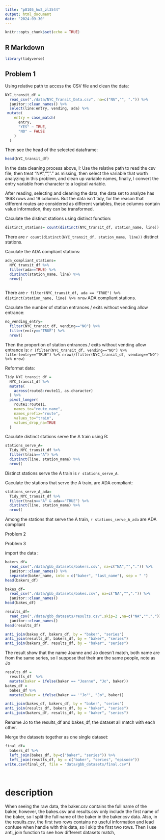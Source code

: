 ```yaml
---
title: "p8105_hw2_zl3544"
output: html_document
date: "2024-09-30"
---
```


```r
knitr::opts_chunk$set(echo = TRUE)
```

## R Markdown
```r
library(tidyverse)
```

## Problem 1

Using relative path to access the CSV file and clean the data:
```r
NYC_transit_df = 
  read_csv("./data/NYC_Transit_Data.csv", na=c("NA","", ".")) %>% 
  janitor::clean_names() %>% 
  select(line:entry, vending, ada) %>% 
 mutate(
    entry = case_match(
      entry,
      "YES" ~ TRUE,
      "NO" ~ FALSE
    )
  )

```
Then see the head of the selected dataframe:
```r
head(NYC_transit_df)
```
In the data cleaning process above, I: Use the relative path to read the csv file, then treat "NA","", "." as missing, then select the variable that worth analyzing in this problem, and clean up variable names, finally, I convert the entry variable from character to a logical variable.

After reading, selecting and cleaning the data, the data set to analyze has 1868 rows and 19 columns. But the data isn't tidy, for the reason that different routes are considered as different variables, these columns contain value information, they can be transformed.

Caculate the distinct stations using distinct function:
```r
distinct_stations= count(distinct(NYC_transit_df, station_name, line))
```
There are `r count(distinct(NYC_transit_df, station_name, line))` distinct stations.

Caculate the ADA compliant stations:
```r
ada_compliant_stations= 
  NYC_transit_df %>% 
  filter(ada==TRUE) %>% 
  distinct(station_name, line) %>% 
  nrow() 
  
```
There are `r filter(NYC_transit_df, ada == "TRUE") %>% distinct(station_name, line) %>% nrow` ADA compliant stations.

Caculate the number of station entrances / exits without vending allow entrance:
```r
no_vending_entry=
  filter(NYC_transit_df, vending=="NO") %>% 
  filter(entry=="TRUE") %>% 
  nrow()
```
Then the proportion of station entrances / exits without vending allow entrance is: `r (filter(NYC_transit_df, vending=="NO") %>% filter(entry=="TRUE") %>% nrow)/(filter(NYC_transit_df, vending=="NO") %>% nrow)`

Reformat data:
```r
Tidy_NYC_transit_df =
  NYC_transit_df %>% 
  mutate(
    across(route8:route11, as.character)
  ) %>% 
  pivot_longer(
    route1:route11,
    names_to="route_name",
    names_prefix="route",
    values_to="train",
    values_drop_na=TRUE
  ) 
```
Caculate distinct stations serve the A train using R:
```r
stations_serve_A=
  Tidy_NYC_transit_df %>% 
  filter(train=="A") %>% 
  distinct(line, station_name) %>% 
  nrow() 
```
Distinct stations serve the A train is `r stations_serve_A`.

Caculate the stations that serve the A train, are ADA compliant:
```r
stations_serve_A_ada=
  Tidy_NYC_transit_df %>% 
  filter(train=="A" & ada=="TRUE") %>% 
  distinct(line, station_name) %>% 
  nrow()
```
Among the stations that serve the A train, `r stations_serve_A_ada` are ADA compliant

Problem 2

Problem 3

import the data :
```r
bakers_df=
  read_csv("./data/gbb_datasets/bakers.csv", na=c("NA","",".")) %>% 
  janitor::clean_names() %>% 
  separate(baker_name, into = c("baker", "last_name"), sep = " ")
head(bakers_df)
```
```r
bakes_df=
  read_csv("./data/gbb_datasets/bakes.csv", na=c("NA","",".")) %>% 
  janitor::clean_names()
head(bakes_df)
```
```r
results_df=
  read_csv("./data/gbb_datasets/results.csv",skip=2 ,na=c("NA","",".")) %>% 
  janitor::clean_names()
head(results_df)
```
```r
anti_join(bakes_df, bakers_df, by = "baker", "series")
anti_join(results_df, bakers_df, by = "baker", "series")
anti_join(bakers_df, results_df, by = "baker", "series")
```
The result show that the name Joanne and Jo doesn’t match, both name are from the same series, so I suppose that their are the same people, note as Jo
```r
results_df = 
  results_df  %>% 
  mutate(baker = ifelse(baker == "Joanne", "Jo", baker))
bakes_df = 
  bakes_df %>% 
  mutate(baker = ifelse(baker == '"Jo"', "Jo", baker))

anti_join(bakes_df, bakers_df, by = "baker", "series")
anti_join(results_df, bakers_df, by = "baker", "series")
anti_join(bakers_df, results_df, by = "baker", "series")
```
Rename Jo to the results_df and bakes_df, the dataset all match with each other.

Merge the datasets together as one single dataset:
```r
final_df=
  bakers_df %>% 
  left_join(bakes_df, by=c("baker", "series")) %>% 
  left_join(results_df, by = c("baker", "series", "episode"))
write.csv(final_df, file = "data/gbb_datasets/final.csv")

  
```
# description 
When seeing the raw data, the baker.csv contains the full name of the baker, however, the bakes.csv and results.csv only include the first name of the baker, so I split the full name of the baker in the baker.csv data. Also, in the results.csv, the first two rows contains no useful information and lead confuse when handle with this data, so I skip the first two rows. Then I use anti_join function to see how different datasets match, 